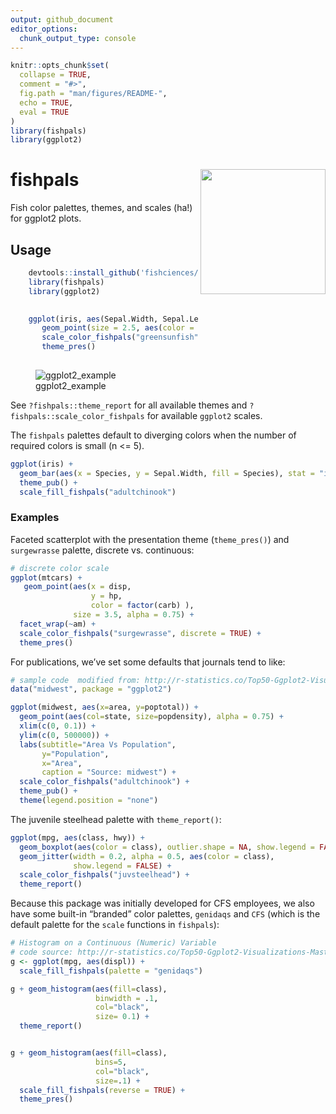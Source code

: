```yaml
---
output: github_document
editor_options: 
  chunk_output_type: console
---
```


<!-- README.md is generated from README.Rmd. Please edit that file -->

```r
knitr::opts_chunk$set(
  collapse = TRUE,
  comment = "#>",
  fig.path = "man/figures/README-",
  echo = TRUE,
  eval = TRUE
)
library(fishpals)
library(ggplot2)
```

# fishpals <img src="man/figures/fishpals_color.png" align="right" alt="" width="200" />
Fish color palettes, themes, and scales (ha!) for ggplot2 plots.

## Usage

```r

    devtools::install_github('fishciences/fishpals')
    library(fishpals)
    library(ggplot2)

    
    ggplot(iris, aes(Sepal.Width, Sepal.Length)) +
       geom_point(size = 2.5, aes(color = Species), show.legend = FALSE) +
       scale_color_fishpals("greensunfish") +
       theme_pres()
    
```

![ggplot2_example](https://raw.githubusercontent.com/fishsciences/fishpals/master/fishphotos/ggplot2_example.jpeg)
       
See `?fishpals::theme_report` for all available themes and `?fishpals::scale_color_fishpals` for available `ggplot2` scales. 

The `fishpals` palettes default to diverging colors when the number of required colors is small (n <= 5).

```r
ggplot(iris) +
  geom_bar(aes(x = Species, y = Sepal.Width, fill = Species), stat = "identity") +
  theme_pub() +
  scale_fill_fishpals("adultchinook")

```


### Examples

Faceted scatterplot with the presentation theme (`theme_pres()`) and `surgewrasse` palette, discrete vs. continuous:

```r
# discrete color scale
ggplot(mtcars) +
   geom_point(aes(x = disp, 
                  y = hp, 
                  color = factor(carb) ),
              size = 3.5, alpha = 0.75) +
  facet_wrap(~am) +
  scale_color_fishpals("surgewrasse", discrete = TRUE) +
  theme_pres()

```


For publications, we've set some defaults that journals tend to like:

```r
# sample code  modified from: http://r-statistics.co/Top50-Ggplot2-Visualizations-MasterList-R-Code.html
data("midwest", package = "ggplot2")

ggplot(midwest, aes(x=area, y=poptotal)) +
  geom_point(aes(col=state, size=popdensity), alpha = 0.75) +
  xlim(c(0, 0.1)) +
  ylim(c(0, 500000)) +
  labs(subtitle="Area Vs Population",
       y="Population",
       x="Area",
       caption = "Source: midwest") +
  scale_color_fishpals("adultchinook") +
  theme_pub() +
  theme(legend.position = "none")

```

The juvenile steelhead palette  with `theme_report()`:

```r

ggplot(mpg, aes(class, hwy)) + 
  geom_boxplot(aes(color = class), outlier.shape = NA, show.legend = FALSE) +
  geom_jitter(width = 0.2, alpha = 0.5, aes(color = class), 
              show.legend = FALSE) +
  scale_color_fishpals("juvsteelhead") +
  theme_report()

```


Because this package was initially developed for CFS employees, we also have some built-in "branded" color palettes, `genidaqs` and `CFS` (which is the default palette for the `scale` functions in `fishpals`):

```r
# Histogram on a Continuous (Numeric) Variable
# code source: http://r-statistics.co/Top50-Ggplot2-Visualizations-MasterList-R-Code.html
g <- ggplot(mpg, aes(displ)) + 
  scale_fill_fishpals(palette = "genidaqs")

g + geom_histogram(aes(fill=class), 
                   binwidth = .1, 
                   col="black", 
                   size= 0.1) +
  theme_report()


g + geom_histogram(aes(fill=class), 
                   bins=5, 
                   col="black", 
                   size=.1) +   
  scale_fill_fishpals(reverse = TRUE) +
  theme_pres()

```

